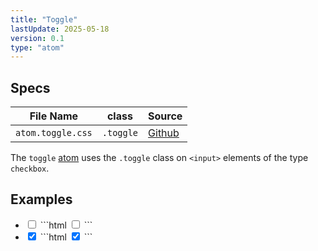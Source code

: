 ```yaml
---
title: "Toggle"
lastUpdate: 2025-05-18
version: 0.1
type: "atom"
---
```



## Specs

<section class="prose">

<div class="docs_oversizedTable">

| File Name         | class     | Source      |
| ----------------- | --------- | ----------- |
| `atom.toggle.css` | `.toggle` | [Github][1] |

</div>

[1]: https://github.com/minimaldesign/mCSS/blob/main/src/styles/atom.toggle.css

The `toggle` [atom](/docs/start#atoms) uses the `.toggle` class on `<input>` elements of the type `checkbox`.

</section>

## Examples

<ul class="docs_examples">
  <li>
    <input class="toggle" type="checkbox" />
    ```html
    <input class="toggle" type="checkbox" />
    ```
  </li>
  <li>
    <input class="toggle" type="checkbox" checked />
    ```html
    <input class="toggle" type="checkbox" checked />
    ```
  </li>
</ul>
